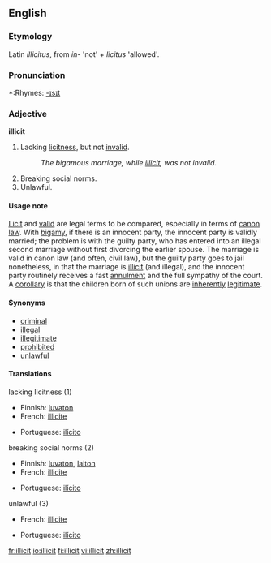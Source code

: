 ==English==

===Etymology===
Latin ''illicitus'', from ''in-'' 'not' + ''licitus'' 'allowed'.

===Pronunciation===
*:Rhymes: [[Rhymes:English:-ɪsɪt|-ɪsɪt]]

===Adjective===
'''illicit'''
# {{law}} Lacking [[licitness]], but not [[invalid]].
#:''The bigamous marriage, while [[illicit]], was not invalid.''
# Breaking social norms.
# Unlawful.

====Usage note====
[[licit|Licit]] and [[valid]] are legal terms to be compared, especially in terms of [[canon law]]. With [[bigamy]], if there is an innocent party, the innocent party is validly married; the problem is with the guilty party, who has entered into an illegal second marriage without first divorcing the earlier spouse. The marriage is valid in canon law (and often, civil law), but the guilty party goes to jail nonetheless, in that the marriage is [[illicit]] (and illegal), and the innocent party routinely receives a fast [[annulment]] and the full sympathy of the court. A [[corollary]] is that the children born of such unions are [[inherently]] [[legitimate]].

====Synonyms====
*[[criminal]]
*[[illegal]]
*[[illegitimate]]
*[[prohibited]]
*[[unlawful]]

====Translations====
;lacking licitness (1)
{{top}}
*Finnish: [[luvaton]]
*French: [[illicite]]
{{mid}}
*Portuguese: [[ilícito]]
{{bottom}}

;breaking social norms (2)
{{top}}
*Finnish: [[luvaton]], [[laiton]]
*French: [[illicite]]
{{mid}}
*Portuguese: [[ilícito]]
{{bottom}}

;unlawful (3)
{{top}}
*French: [[illicite]]
{{mid}}
*Portuguese: [[ilícito]]
{{bottom}}

[[fr:illicit]]
[[io:illicit]]
[[fi:illicit]]
[[vi:illicit]]
[[zh:illicit]]